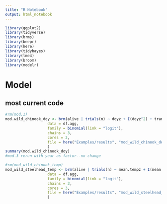 ```yaml
---
title: "R Notebook"
output: html_notebook
---
```



```r
library(ggplot2)
library(tidyverse)
library(brms)
library(beepr)
library(here)
library(tidybayes)
library(lme4)
library(broom)
library(modelr)
```




# Model

## most current code


```r
#rm(mod.1)
mod.wild_chinook_doy <- brm(alive | trials(n) ~ doyz + I(doyz^2) + transport + doyz:transport + I(doyz^2):transport + (1 + doyz + I(doyz^2) + transport | year), 
                   data = df.agg, 
                   family = binomial(link = "logit"), 
                   chains = 3,
                   cores = 3,
                   file = here("Examples/results", "mod_wild_chinook_doy")
                   )
summary(mod.wild_chinook_doy)
#mod.3 rerun with year as factor--no change
```

```r
#rm(mod_wild_chinook_temp)
mod_wild_steelhead_temp <- brm(alive | trials(n) ~ mean.tempz + I(mean.tempz^2) + transport + mean.tempz:transport + I(mean.tempz^2):transport + (1 + mean.tempz + I(mean.tempz^2) + transport | year), 
                   data = df.agg, 
                   family = binomial(link = "logit"), 
                   chains = 3,
                   cores = 3,
                   file = here("Examples/results", "mod_wild_steelhead_temp")
                   )

```



